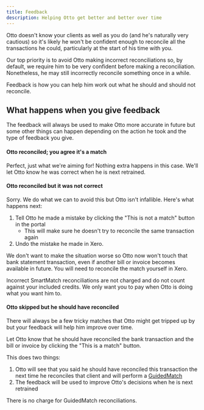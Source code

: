 ```yaml
---
title: Feedback
description: Helping Otto get better and better over time
---
```



Otto doesn't know your clients as well as you do (and he's naturally very cautious) so it's likely he won't be confident enough to reconcile all the transactions he could, particularly at the start of his time with you.

Our top priority is to avoid Otto making incorrect reconciliations so, by default, we require him to be very confident before making a reconciliation. Nonetheless, he may still incorrectly reconcile something once in a while.

Feedback is how you can help him work out what he should and should not reconcile.

## What happens when you give feedback
The feedback will always be used to make Otto more accurate in future but some other things can happen depending on the action he took and the type of feedback you give.

#### Otto reconciled; you agree it's a match
Perfect, just what we're aiming for! Nothing extra happens in this case. We'll let Otto know he was correct when he is next retrained.

#### Otto reconciled but it was not correct
Sorry. We do what we can to avoid this but Otto isn't infallible. Here's what happens next:

1. Tell Otto he made a mistake by clicking the "This is not a match" button in the portal
   - This will make sure he doesn't try to reconcile the same transaction again
2. Undo the mistake he made in Xero.

We don't want to make the situation worse so Otto now won't touch that bank statement transaction, even if another bill or invoice becomes available in future. You will need to reconcile the match yourself in Xero.

<Aside>
    Incorrect SmartMatch reconciliations are not charged and do not count against your included credits. We only want
    you to pay when Otto is doing what you want him to.
</Aside>

#### Otto skipped but he should have reconciled
There will always be a few tricky matches that Otto might get tripped up by but your feedback will help him improve over time.

Let Otto know that he should have reconciled the bank transaction and the bill or invoice by clicking the "This is a match" button.

This does two things:
1. Otto will see that you said he should have reconciled this transaction the next time he reconciles that client and will perform a [GuidedMatch](../guidedmatch/)
2. The feedback will be used to improve Otto's decisions when he is next retrained

<Aside>
    There is no charge for GuidedMatch reconciliations.
</Aside>


<Aside type="tip" title="Related pages">

</Aside>
